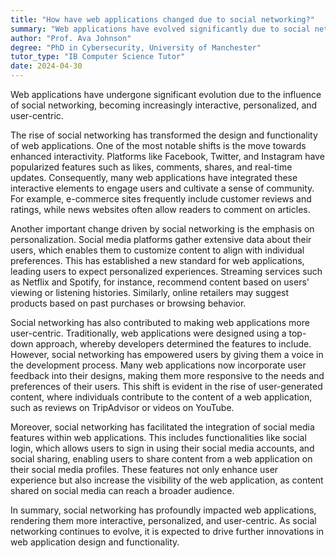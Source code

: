 ```yaml
---
title: "How have web applications changed due to social networking?"
summary: "Web applications have evolved significantly due to social networking, becoming more interactive, personalised, and user-centric."
author: "Prof. Ava Johnson"
degree: "PhD in Cybersecurity, University of Manchester"
tutor_type: "IB Computer Science Tutor"
date: 2024-04-30
---
```


Web applications have undergone significant evolution due to the influence of social networking, becoming increasingly interactive, personalized, and user-centric.

The rise of social networking has transformed the design and functionality of web applications. One of the most notable shifts is the move towards enhanced interactivity. Platforms like Facebook, Twitter, and Instagram have popularized features such as likes, comments, shares, and real-time updates. Consequently, many web applications have integrated these interactive elements to engage users and cultivate a sense of community. For example, e-commerce sites frequently include customer reviews and ratings, while news websites often allow readers to comment on articles.

Another important change driven by social networking is the emphasis on personalization. Social media platforms gather extensive data about their users, which enables them to customize content to align with individual preferences. This has established a new standard for web applications, leading users to expect personalized experiences. Streaming services such as Netflix and Spotify, for instance, recommend content based on users' viewing or listening histories. Similarly, online retailers may suggest products based on past purchases or browsing behavior.

Social networking has also contributed to making web applications more user-centric. Traditionally, web applications were designed using a top-down approach, whereby developers determined the features to include. However, social networking has empowered users by giving them a voice in the development process. Many web applications now incorporate user feedback into their designs, making them more responsive to the needs and preferences of their users. This shift is evident in the rise of user-generated content, where individuals contribute to the content of a web application, such as reviews on TripAdvisor or videos on YouTube.

Moreover, social networking has facilitated the integration of social media features within web applications. This includes functionalities like social login, which allows users to sign in using their social media accounts, and social sharing, enabling users to share content from a web application on their social media profiles. These features not only enhance user experience but also increase the visibility of the web application, as content shared on social media can reach a broader audience.

In summary, social networking has profoundly impacted web applications, rendering them more interactive, personalized, and user-centric. As social networking continues to evolve, it is expected to drive further innovations in web application design and functionality.
    